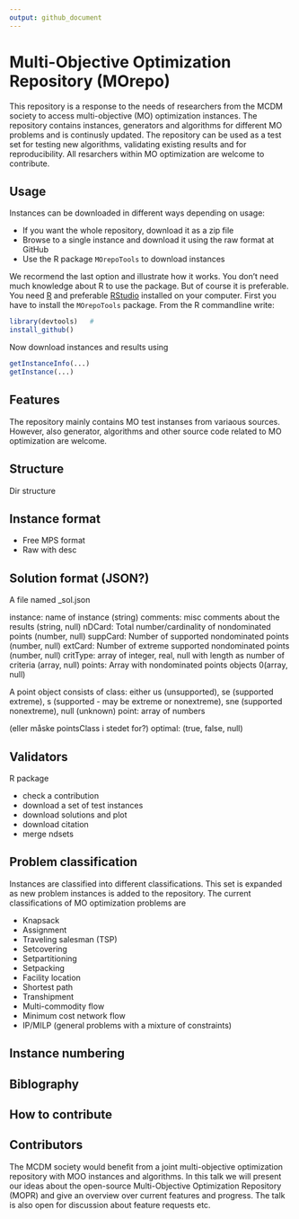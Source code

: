 ```yaml
---
output: github_document
---
```



# Multi-Objective Optimization Repository (MOrepo)

This repository is  a response to the needs of researchers from the MCDM society to access multi-objective (MO) optimization instances. The repository contains instances, generators and algorithms for different MO problems and is continusly updated. The repository can be used as a test set for testing new algorithms, validating existing results and for reproducibility. All resarchers within MO optimization are welcome to contribute. 

## Usage

Instances can be downloaded in different ways depending on usage:

   - If you want the whole repository, download it as a zip file
   - Browse to a single instance and download it using the raw format at GitHub
   - Use the R package `MOrepoTools` to download instances
   
We recormend the last option and illustrate how it works. You don't need much knowledge about R to use the package. But of course it is preferable. You need [R](https://www.r-project.org/) and preferable [RStudio](https://www.rstudio.com/) installed on your computer. First you have to install the `MOrepoTools` package. From the R commandline write:

```r
library(devtools)   # 
install_github()
```

Now download instances and results using 

```r
getInstanceInfo(...)
getInstance(...)
```



## Features

The repository mainly contains MO test instanses from variaous sources. However, also generator, algorithms and other source code related to MO optimization are welcome. 

## Structure

Dir structure


## Instance format 

 
 - Free MPS format
 - Raw with desc




## Solution format (JSON?)

A file named <instance_name>_sol<number>.json



instance: name of instance (string)
comments: misc comments about the results (string, null)
nDCard: Total number/cardinality of nondominated points (number, null)
suppCard: Number of supported nondominated points (number, null)
extCard: Number of extreme supported nondominated points (number, null)
critType: array of integer, real, null with length as number of criteria (array, null)
points: Array with nondominated points objects 0(array, null)
   
   A point object consists of 
   class: either us (unsupported), se (supported extreme), s (supported - may be extreme or nonextreme), sne (supported nonextreme), null (unknown)
   point: array of numbers
   
 (eller måske pointsClass i stedet for?)
optimal: (true, false, null)






## Validators


R package

- check a contribution
- download a set of test instances
- download solutions and plot
- download citation
- merge ndsets



## Problem classification
 
Instances are classified into different classifications. This set is expanded as new problem instances is added to the repository. The current classifications of MO optimization problems are 

- Knapsack
- Assignment   
- Traveling salesman (TSP)
- Setcovering
- Setpartitioning
- Setpacking 
- Facility location
- Shortest path
- Transhipment
- Multi-commodity flow
- Minimum cost network flow
- IP/MILP (general problems with a mixture of constraints)  

 
 
## Instance numbering


## Biblography


## How to contribute


## Contributors
  




The MCDM society would benefit from a joint multi-objective optimization repository with MOO instances and algorithms. In this talk we will present our ideas about the open-source Multi-Objective Optimization Repository (MOPR) and give an overview over current features and progress. The talk is also open for discussion about feature requests etc. 
